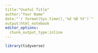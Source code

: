 ```yaml
---
title:"Useful Title"
author:"Your Name"
date:"`r format(Sys.time(),'%d %B %Y')`"
output:html_notebook
editor_options:
  chunk_output_type:inline
---
```


```r
library(tidyverse)
```


